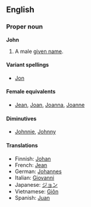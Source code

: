 ==English==
===Proper noun===
'''John'''

#A male [[given name]].

====Variant spellings====
*[[Jon]]

====Female equivalents====
*[[Jean]], [[Joan]], [[Joanna]], [[Joanne]]<!--please confirm these-->

====Diminutives====
*[[Johnnie]], [[Johnny]]

====Translations====

*Finnish: [[Johan]]
*French: [[Jean#French|Jean]]
*German: [[Johannes]]
*Italian: [[Giovanni]]
*Japanese: [[ジョン]]
*Vietnamese: [[Giôn]]
*Spanish: [[Juan]]